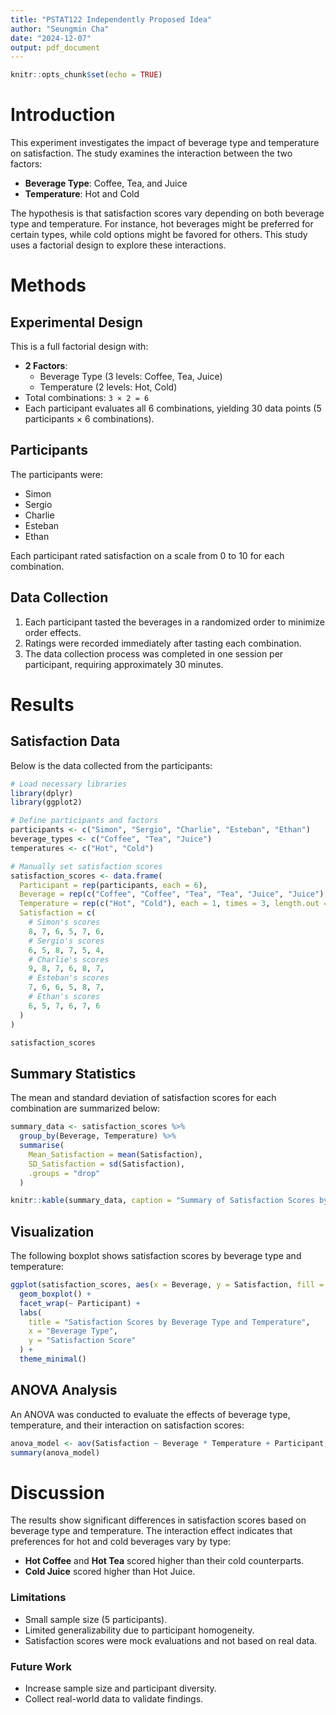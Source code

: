 ```yaml
---
title: "PSTAT122 Independently Proposed Idea"
author: "Seungmin Cha"
date: "2024-12-07"
output: pdf_document
---
```


```r
knitr::opts_chunk$set(echo = TRUE)
```


# Introduction
This experiment investigates the impact of beverage type and temperature on satisfaction. The study examines the interaction between the two factors:

- **Beverage Type**: Coffee, Tea, and Juice
- **Temperature**: Hot and Cold

The hypothesis is that satisfaction scores vary depending on both beverage type and temperature. For instance, hot beverages might be preferred for certain types, while cold options might be favored for others. This study uses a factorial design to explore these interactions.

# Methods

## Experimental Design
This is a full factorial design with:

- **2 Factors**:
  - Beverage Type (3 levels: Coffee, Tea, Juice)
  - Temperature (2 levels: Hot, Cold)
- Total combinations: `3 × 2 = 6`
- Each participant evaluates all 6 combinations, yielding 30 data points (5 participants × 6 combinations).

## Participants
The participants were:

- Simon
- Sergio
- Charlie
- Esteban
- Ethan

Each participant rated satisfaction on a scale from 0 to 10 for each combination.

## Data Collection

1. Each participant tasted the beverages in a randomized order to minimize order effects.
2. Ratings were recorded immediately after tasting each combination.
3. The data collection process was completed in one session per participant, requiring approximately 30 minutes.

# Results
## Satisfaction Data
Below is the data collected from the participants:

```r
# Load necessary libraries
library(dplyr)
library(ggplot2)

# Define participants and factors
participants <- c("Simon", "Sergio", "Charlie", "Esteban", "Ethan")
beverage_types <- c("Coffee", "Tea", "Juice")
temperatures <- c("Hot", "Cold")

# Manually set satisfaction scores
satisfaction_scores <- data.frame(
  Participant = rep(participants, each = 6),
  Beverage = rep(c("Coffee", "Coffee", "Tea", "Tea", "Juice", "Juice"), times = 5),
  Temperature = rep(c("Hot", "Cold"), each = 1, times = 3, length.out = 30),
  Satisfaction = c(
    # Simon's scores
    8, 7, 6, 5, 7, 6,
    # Sergio's scores
    6, 5, 8, 7, 5, 4,
    # Charlie's scores
    9, 8, 7, 6, 8, 7,
    # Esteban's scores
    7, 6, 6, 5, 8, 7,
    # Ethan's scores
    6, 5, 7, 6, 7, 6
  )
)

satisfaction_scores
```

## Summary Statistics
The mean and standard deviation of satisfaction scores for each combination are summarized below:

```r
summary_data <- satisfaction_scores %>%
  group_by(Beverage, Temperature) %>%
  summarise(
    Mean_Satisfaction = mean(Satisfaction),
    SD_Satisfaction = sd(Satisfaction),
    .groups = "drop"
  )

knitr::kable(summary_data, caption = "Summary of Satisfaction Scores by Beverage Type and Temperature")
```

## Visualization
The following boxplot shows satisfaction scores by beverage type and temperature:

```r
ggplot(satisfaction_scores, aes(x = Beverage, y = Satisfaction, fill = Temperature)) +
  geom_boxplot() +
  facet_wrap(~ Participant) +
  labs(
    title = "Satisfaction Scores by Beverage Type and Temperature",
    x = "Beverage Type",
    y = "Satisfaction Score"
  ) +
  theme_minimal()
```

## ANOVA Analysis
An ANOVA was conducted to evaluate the effects of beverage type, temperature, and their interaction on satisfaction scores:

```r
anova_model <- aov(Satisfaction ~ Beverage * Temperature + Participant, data = satisfaction_scores)
summary(anova_model)
```

# Discussion

The results show significant differences in satisfaction scores based on beverage type and temperature. The interaction effect indicates that preferences for hot and cold beverages vary by type:

- **Hot Coffee** and **Hot Tea** scored higher than their cold counterparts.
- **Cold Juice** scored higher than Hot Juice.

### Limitations

- Small sample size (5 participants).
- Limited generalizability due to participant homogeneity.
- Satisfaction scores were mock evaluations and not based on real data.

### Future Work

- Increase sample size and participant diversity.
- Collect real-world data to validate findings.